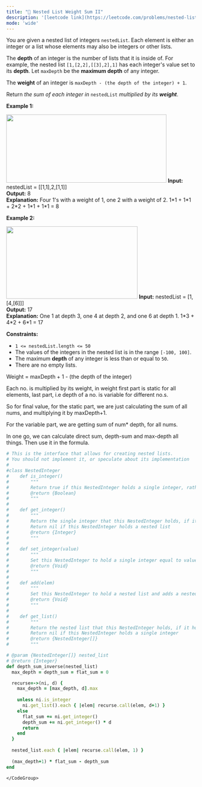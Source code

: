```yaml
---
title: "🧀 Nested List Weight Sum II"
description: '[leetcode link](https://leetcode.com/problems/nested-list-weight-sum-ii/description/)'
mode: 'wide'
---
```

<Tabs>
  <Tab title="Question" icon="circle-question" iconType="regular">
    <Card>
      <p>You are given a nested list of integers <code>nestedList</code>. Each element is either an integer or a list whose elements may also be integers or other lists.</p>  <p>The <strong>depth</strong> of an integer is the number of lists that it is inside of. For example, the nested list <code>[1,[2,2],[[3],2],1]</code> has each integer&#39;s value set to its <strong>depth</strong>. Let <code>maxDepth</code> be the <strong>maximum depth</strong> of any integer.</p>  <p>The <strong>weight</strong> of an integer is <code>maxDepth - (the depth of the integer) + 1</code>.</p>  <p>Return <em>the sum of each integer in </em><code>nestedList</code><em> multiplied by its <strong>weight</strong></em>.</p>   <p><strong class="example">Example 1:</strong></p> <img alt="" src="https://assets.leetcode.com/uploads/2021/03/27/nestedlistweightsumiiex1.png" style="width: 426px; height: 181px;" />  <strong>Input:</strong> nestedList = [[1,1],2,[1,1]] <br/> <strong>Output:</strong> 8 <br/> <strong>Explanation:</strong> Four 1&#39;s with a weight of 1, one 2 with a weight of 2. 1*1 + 1*1 + 2*2 + 1*1 + 1*1 = 8   <p><strong class="example">Example 2:</strong></p> <img alt="" src="https://assets.leetcode.com/uploads/2021/03/27/nestedlistweightsumiiex2.png" style="width: 349px; height: 192px;" />  <strong>Input:</strong> nestedList = [1,[4,[6]]] <br/> <strong>Output:</strong> 17 <br/> <strong>Explanation:</strong> One 1 at depth 3, one 4 at depth 2, and one 6 at depth 1. 1*3 + 4*2 + 6*1 = 17    <p><strong>Constraints:</strong></p>  <ul>  <li><code>1 &lt;= nestedList.length &lt;= 50</code></li>  <li>The values of the integers in the nested list is in the range <code>[-100, 100]</code>.</li>  <li>The maximum <strong>depth</strong> of any integer is less than or equal to <code>50</code>.</li>  <li>There are no empty lists.</li> </ul> 
    </Card>
  </Tab>
  <Tab title="Solution" icon="lightbulb" iconType="regular" >
    <Card>
      Weight = maxDepth + 1 - (the depth of the integer)

Each no. is multiplied by its weight, in weight first part is static for all elements, last part, i.e depth of a no. is variable for different no.s.

So for final value, for the static part, we are just calculating the sum of all nums, and multiplying it by maxDepth+1.

For the variable part, we are getting sum of num* depth, for all nums.

In one go, we can calculate  direct sum, depth-sum and max-depth all things. Then use it in the formula.
</Card>
  <Expandable title="code">
    <CodeGroup dropdown>
```ruby title="Nested List Weight Sum II" lines
# This is the interface that allows for creating nested lists.
# You should not implement it, or speculate about its implementation
#
#class NestedInteger
#    def is_integer()
#        """
#        Return true if this NestedInteger holds a single integer, rather than a nested list.
#        @return {Boolean}
#        """
#
#    def get_integer()
#        """
#        Return the single integer that this NestedInteger holds, if it holds a single integer
#        Return nil if this NestedInteger holds a nested list
#        @return {Integer}
#        """
#
#    def set_integer(value)
#        """
#        Set this NestedInteger to hold a single integer equal to value.
#        @return {Void}
#        """
#
#    def add(elem)
#        """
#        Set this NestedInteger to hold a nested list and adds a nested integer elem to it.
#        @return {Void}
#        """
#
#    def get_list()
#        """
#        Return the nested list that this NestedInteger holds, if it holds a nested list
#        Return nil if this NestedInteger holds a single integer
#        @return {NestedInteger[]}
#        """

# @param {NestedInteger[]} nested_list
# @return {Integer}
def depth_sum_inverse(nested_list)
  max_depth = depth_sum = flat_sum = 0

  recurse=->(ni, d) {
    max_depth = [max_depth, d].max
    
    unless ni.is_integer
      ni.get_list().each { |elem| recurse.call(elem, d+1) }
    else
      flat_sum += ni.get_integer()
      depth_sum += ni.get_integer() * d
      return
    end
  }
  
  nested_list.each { |elem| recurse.call(elem, 1) }
  
  (max_depth+1) * flat_sum - depth_sum
end

```
    </CodeGroup>
  </Expandable>
  </Tab>
</Tabs>